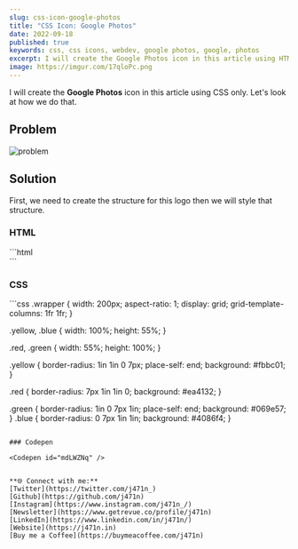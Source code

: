 ```yaml
---
slug: css-icon-google-photos
title: "CSS Icon: Google Photos"
date: 2022-09-18
published: true
keywords: css, css icons, webdev, google photos, google, photos 
excerpt: I will create the Google Photos icon in this article using HTML & CSS. Let's look at how we do that.
image: https://imgur.com/17qloPc.png
---
```



I will create the **Google Photos** icon in this article using CSS only. Let's look at how we do that.

## Problem

![problem](https://imgur.com/MKql9lI.png)

## Solution

First, we need to create the structure for this logo then we will style that structure.

### HTML 

<CodeTitle lang="html" title="index.html" />
```html
<div class="wrapper">
  <div class="yellow"></div>
  <div class="red"></div>
  <div class="green"></div>
  <div class="blue"></div>
</div>
```

### CSS 

<CodeTitle lang="css" title="style.css" />
```css
.wrapper {
  width: 200px;
  aspect-ratio: 1;
  display: grid;
  grid-template-columns: 1fr 1fr;
}

.yellow, .blue {
  width: 100%;
  height: 55%;
}

.red, .green {
  width: 55%;
  height: 100%;
}

.yellow {
  border-radius: 1in 1in 0 7px;
  place-self: end;
  background: #fbbc01;
}

.red {
  border-radius: 7px 1in 1in 0;
  background: #ea4132;
}

.green {
  border-radius: 1in 0 7px 1in;
  place-self: end;
  background: #069e57;
}
.blue {
  border-radius: 0 7px 1in 1in;
  background: #4086f4;
}
```

### Codepen 

<Codepen id="mdLWZNq" />


**🌐 Connect with me:**
[Twitter](https://twitter.com/j471n_)
[Github](https://github.com/j471n)
[Instagram](https://www.instagram.com/j471n_/)
[Newsletter](https://www.getrevue.co/profile/j471n)
[LinkedIn](https://www.linkedin.com/in/j471n/)
[Website](https://j471n.in)
[Buy me a Coffee](https://buymeacoffee.com/j471n)


